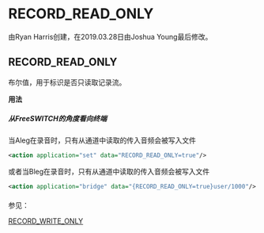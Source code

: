# RECORD_READ_ONLY

由Ryan Harris创建，在2019.03.28日由Joshua Young最后修改。

## RECORD_READ_ONLY

布尔值，用于标识是否只读取记录流。

**用法**

##### 从FreeSWITCH的角度看向终端

当Aleg在录音时，只有从通道中读取的传入音频会被写入文件

```xml
<action application="set" data="RECORD_READ_ONLY=true"/>
```

或者当Bleg在录音时，只有从通道中读取的传入音频会被写入文件

```xml
<action application="bridge" data="{RECORD_READ_ONLY=true}user/1000"/>
```

####   
  
  
参见：

[RECORD\_WRITE\_ONLY](./RECORD_WRITE_ONLY_16354620.mdx#see-also)